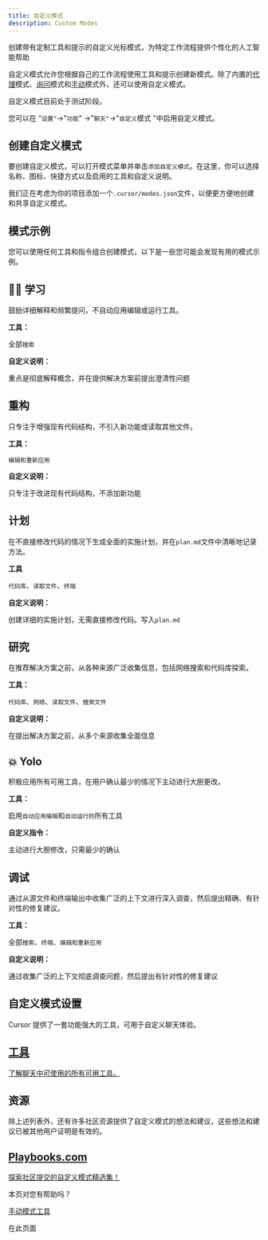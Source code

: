 ```yaml
---
title: 自定义模式
description: Custom Modes
---
```


 
创建带有定制工具和提示的自定义光标模式，为特定工作流程提供个性化的人工智能帮助

自定义模式允许您根据自己的工作流程使用工具和提示创建新模式。除了内置的[代理](https://docs.cursor.com/chat/agent.mdx)模式、[询问](https://docs.cursor.com/chat/ask.mdx)模式和[手动](https://docs.cursor.com/chat/manual.mdx)模式外，还可以使用自定义模式。

自定义模式目前处于测试阶段。

您可以在 "`设置"`→"`功能`" →"`聊天"`→"`自定义`模式 "中启用自定义模式。

## 创建自定义模式

要创建自定义模式，可以打开模式菜单并单击`添加自定义模式`。在这里，你可以选择名称、图标、快捷方式以及启用的工具和自定义说明。

我们正在考虑为你的项目添加一个`.cursor/modes.json`文件，以便更方便地创建和共享自定义模式。

## 模式示例

您可以使用任何工具和指令组合创建模式，以下是一些您可能会发现有用的模式示例。

## 👨‍🎓 学习

鼓励详细解释和频繁提问，不自动应用编辑或运行工具。

**工具：**

全部`搜索`

**自定义说明：**

重点是彻底解释概念，并在提供解决方案前提出澄清性问题

## 重构

只专注于增强现有代码结构，不引入新功能或读取其他文件。

**工具：**

`编辑和重新应用`

**自定义说明：**

只专注于改进现有代码结构，不添加新功能

## 计划

在不直接修改代码的情况下生成全面的实施计划，并在`plan.md`文件中清晰地记录方法。

**工具**

`代码库`、`读取文件`、`终端`

**自定义说明：**

创建详细的实施计划，无需直接修改代码。写入`plan.md`

## 研究

在推荐解决方案之前，从各种来源广泛收集信息，包括网络搜索和代码库探索。

**工具：**

`代码库`、`网络`、`读取文件`、`搜索文件`

**自定义说明：**

在提出解决方案之前，从多个来源收集全面信息

## 💥 Yolo

积极应用所有可用工具，在用户确认最少的情况下主动进行大胆更改。

**工具：**

启用`自动应用编辑`和`自动运行的`所有工具

**自定义指令：**

主动进行大胆修改，只需最少的确认

## 调试

通过从源文件和终端输出中收集广泛的上下文进行深入调查，然后提出精确、有针对性的修复建议。

**工具：**

全部`搜索`、`终端`、`编辑和重新应用`

**自定义说明：**

通过收集广泛的上下文彻底调查问题，然后提出有针对性的修复建议

## 自定义模式设置

Cursor 提供了一套功能强大的工具，可用于自定义聊天体验。

## [工具](https://docs.cursor.com/chat/tools)

[了解聊天中可使用的所有可用工具。](https://docs.cursor.com/chat/tools)

## 资源

除上述列表外，还有许多社区资源提供了自定义模式的想法和建议，这些想法和建议已被其他用户证明是有效的。

## [Playbooks.com](https://playbooks.com/modes)

[探索社区提交的自定义模式精选集！](https://playbooks.com/modes)

本页对您有帮助吗？

[手动模式](https://docs.cursor.com/chat/manual)[工具](https://docs.cursor.com/chat/tools)

在此页面